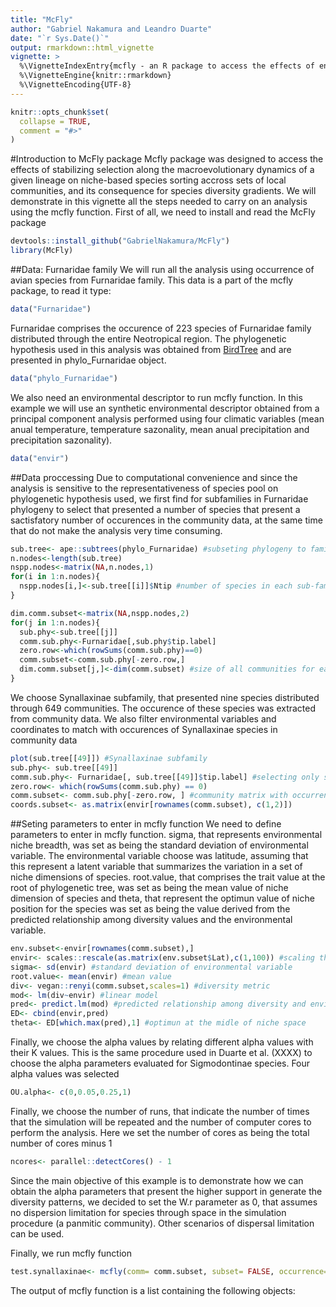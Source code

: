 ```yaml
---
title: "McFly"
author: "Gabriel Nakamura and Leandro Duarte"
date: "`r Sys.Date()`"
output: rmarkdown::html_vignette
vignette: >
  %\VignetteIndexEntry{mcfly - an R package to access the effects of environmental niche selection on species     diversity in metacommunities}
  %\VignetteEngine{knitr::rmarkdown}
  %\VignetteEncoding{UTF-8}
---
```


```r
knitr::opts_chunk$set(
  collapse = TRUE,
  comment = "#>"
)
```

#Introduction to McFly package
Mcfly package was designed to access the effects of stabilizing selection along the macroevolutionary dynamics of a given lineage on niche-based species sorting accross sets of local communities, and its consequence for species diversity gradients.
We will demonstrate in this vignette all the steps needed to carry on an analysis using the mcfly function. First of all, we need to install and read the McFly package

```r
devtools::install_github("GabrielNakamura/McFly")
library(McFly)
```

##Data: Furnaridae family
We will run all the analysis using occurrence of avian species from Furnaridae family. This data is a part of the mcfly package, to read it type:
```r
data("Furnaridae")
```
Furnaridae comprises the occurence of 223 species of Furnaridae family distributed through the entire Neotropical region. The phylogenetic hypothesis used in this analysis was obtained from [BirdTree](https://birdtree.org/) and are presented in phylo_Furnaridae object.
```r
data("phylo_Furnaridae")
```
We also need an environmental descriptor to run mcfly function. In this example we will use an synthetic environmental descriptor obtained from a principal component analysis performed using four climatic variables (mean anual temperature, temperature sazonality, mean anual precipitation and precipitation sazonality). 
```r
data("envir")
```

##Data proccessing 
Due to computational convenience and since the analysis is sensitive to the representativeness of species pool on phylogenetic hypothesis used, we first find for subfamilies in Furnaridae phylogeny to select that presented a number of species that present a sactisfatory number of occurences in the community data, at the same time that do not make the analysis very time consuming.
```r
sub.tree<- ape::subtrees(phylo_Furnaridae) #subseting phylogeny to family level
n.nodes<-length(sub.tree)
nspp.nodes<-matrix(NA,n.nodes,1)
for(i in 1:n.nodes){
  nspp.nodes[i,]<-sub.tree[[i]]$Ntip #number of species in each sub-family
}

dim.comm.subset<-matrix(NA,nspp.nodes,2)
for(j in 1:n.nodes){
  sub.phy<-sub.tree[[j]]
  comm.sub.phy<-Furnaridae[,sub.phy$tip.label]
  zero.row<-which(rowSums(comm.sub.phy)==0)
  comm.subset<-comm.sub.phy[-zero.row,]
  dim.comm.subset[j,]<-dim(comm.subset) #size of all communities for each subfamily
}

```
We choose Synallaxinae subfamily, that presented nine species distributed through 649 communities. The occurence of these species was extracted from community data. We also filter environmental variables and coordinates to match with occurences of Synallaxinae species in community data
```r
plot(sub.tree[[49]]) #Synallaxinae subfamily
sub.phy<- sub.tree[[49]]
comm.sub.phy<- Furnaridae[, sub.tree[[49]]$tip.label] #selecting only sites that present occurences of species from Synallaxinae subfamily
zero.row<- which(rowSums(comm.sub.phy) == 0)
comm.subset<- comm.sub.phy[-zero.row, ] #community matrix with occurrence of Synalaxynae species
coords.subset<- as.matrix(envir[rownames(comm.subset), c(1,2)])
```
##Seting parameters to enter in mcfly function
We need to define parameters to enter in mcfly function. sigma, that represents environmental niche breadth, was set as being the standard deviation of environmental variable. The environmental variable choose was latitude, assuming that this represent a latent variable that summarizes the variation in a set of niche dimensions of species. root.value, that comprises the trait value at the root of phylogenetic tree, was set as being the mean value of niche dimension of species and theta, that represent the optimun value of niche position for the species was set as being the value derived from the predicted relationship among diversity values and the environmental variable.
```r
env.subset<-envir[rownames(comm.subset),]
envir<- scales::rescale(as.matrix(env.subset$Lat),c(1,100)) #scaling the environmental variable to vary between 1 and 100
sigma<- sd(envir) #standard deviation of environmental variable
root.value<- mean(envir) #mean value
div<- vegan::renyi(comm.subset,scales=1) #diversity metric
mod<- lm(div~envir) #linear model
pred<- predict.lm(mod) #predicted relationship among diversity and environmental variable
ED<- cbind(envir,pred)
theta<- ED[which.max(pred),1] #optimun at the midle of niche space
```
Finally, we choose the alpha values by relating different alpha values with their K values. This is the same procedure used in Duarte et al. (XXXX) to choose the alpha parameters evaluated for Sigmodontinae species. Four alpha values was selected
```r
OU.alpha<- c(0,0.05,0.25,1)
```

Finally, we choose the number of runs, that indicate the number of times that the simulation will be repeated and the number of computer cores to perform the analysis. Here we set the number of cores as being the total number of cores minus 1 
```r
ncores<- parallel::detectCores() - 1
```
Since the main objective of this example is to demonstrate how we can obtain the alpha parameters that present the higher support in generate the diversity patterns, we decided to set the W.r parameter as 0, that assumes no dispersion limitation for species through space in the simulation procedure (a panmitic community). Other scenarios of dispersal limitation can be used.

Finally, we run mcfly function
```r
test.synallaxinae<- mcfly(comm= comm.subset, subset= FALSE, occurrence= TRUE, env= envir, site.coords= coords.subset, tree= sub.phy, OU.alpha= OU.alpha, sigma= sigma, theta= theta, root.value= root.value, runs= 3, ncores= 3, area.m2= 1, m= 0.5, JM= sum(comm.subset), JM.limit= JM,JL= rowSums(comm.subset),nu= 0, speciation.limit= 0, n.timestep= 50,W.r= 0, scenario.ID= "species.sorting", sim.ID= "data", output.dir.path= "OUTPUT_DATA")
```
The output of mcfly function is a list containing the following objects:

